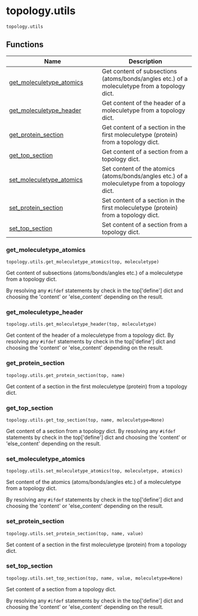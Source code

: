 # topology.utils { #kimmdy.topology.utils }

`topology.utils`



## Functions

| Name | Description |
| --- | --- |
| [get_moleculetype_atomics](#kimmdy.topology.utils.get_moleculetype_atomics) | Get content of subsections (atoms/bonds/angles etc.) of a moleculetype from a topology dict. |
| [get_moleculetype_header](#kimmdy.topology.utils.get_moleculetype_header) | Get content of the header of a moleculetype from a topology dict. |
| [get_protein_section](#kimmdy.topology.utils.get_protein_section) | Get content of a section in the first moleculetype (protein) from a topology dict. |
| [get_top_section](#kimmdy.topology.utils.get_top_section) | Get content of a section from a topology dict. |
| [set_moleculetype_atomics](#kimmdy.topology.utils.set_moleculetype_atomics) | Set content of the atomics (atoms/bonds/angles etc.) of a moleculetype from a topology dict. |
| [set_protein_section](#kimmdy.topology.utils.set_protein_section) | Set content of a section in the first moleculetype (protein) from a topology dict. |
| [set_top_section](#kimmdy.topology.utils.set_top_section) | Set content of a section from a topology dict. |

### get_moleculetype_atomics { #kimmdy.topology.utils.get_moleculetype_atomics }

`topology.utils.get_moleculetype_atomics(top, moleculetype)`

Get content of subsections (atoms/bonds/angles etc.) of a moleculetype from a topology dict.

By resolving any `#ifdef` statements by check in the top[&#x27;define&#x27;] dict
and choosing the &#x27;content&#x27; or &#x27;else_content&#x27; depending on the result.

### get_moleculetype_header { #kimmdy.topology.utils.get_moleculetype_header }

`topology.utils.get_moleculetype_header(top, moleculetype)`

Get content of the header of a moleculetype from a topology dict.
By resolving any `#ifdef` statements by check in the top[&#x27;define&#x27;] dict
and choosing the &#x27;content&#x27; or &#x27;else_content&#x27; depending on the result.

### get_protein_section { #kimmdy.topology.utils.get_protein_section }

`topology.utils.get_protein_section(top, name)`

Get content of a section in the first moleculetype (protein) from a topology dict.

### get_top_section { #kimmdy.topology.utils.get_top_section }

`topology.utils.get_top_section(top, name, moleculetype=None)`

Get content of a section from a topology dict.
By resolving any `#ifdef` statements by check in the top[&#x27;define&#x27;] dict
and choosing the &#x27;content&#x27; or &#x27;else_content&#x27; depending on the result.

### set_moleculetype_atomics { #kimmdy.topology.utils.set_moleculetype_atomics }

`topology.utils.set_moleculetype_atomics(top, moleculetype, atomics)`

Set content of the atomics (atoms/bonds/angles etc.) of a moleculetype from a topology dict.

By resolving any `#ifdef` statements by check in the top[&#x27;define&#x27;] dict
and choosing the &#x27;content&#x27; or &#x27;else_content&#x27; depending on the result.

### set_protein_section { #kimmdy.topology.utils.set_protein_section }

`topology.utils.set_protein_section(top, name, value)`

Set content of a section in the first moleculetype (protein) from a topology dict.

### set_top_section { #kimmdy.topology.utils.set_top_section }

`topology.utils.set_top_section(top, name, value, moleculetype=None)`

Set content of a section from a topology dict.

By resolving any `#ifdef` statements by check in the top[&#x27;define&#x27;] dict
and choosing the &#x27;content&#x27; or &#x27;else_content&#x27; depending on the result.